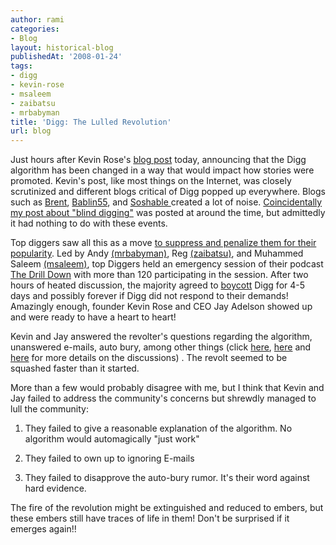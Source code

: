 ```yaml
---
author: rami
categories:
- Blog
layout: historical-blog
publishedAt: '2008-01-24'
tags:
- digg
- kevin-rose
- msaleem
- zaibatsu
- mrbabyman
title: 'Digg: The Lulled Revolution'
url: blog
---
```


Just hours after Kevin Rose's [blog post](http://blog.digg.com/?p=106 "blog post") today, announcing that the Digg algorithm has been changed in a way that would impact how stories were promoted. Kevin's post, like most things on the Internet, was closely scrutinized and different blogs critical of Digg popped up everywhere. Blogs such as [Brent](http://www.brentcsutoras.com/2008/01/23/200-diggs-1-voice-diggers-had-enough/ "Brent"), [Bablin55](http://babblin5.com/2008/01/23/two-diggs-one-cup/ "Bablin55"), and [Soshable ](http://soshable.com/digg-algorithm-change/ "Soshable,")created a lot of noise. [Coincidentally my post about "blind digging"](/2008/01/24/digg-cartels-is-there-such-a-thing) was posted at around the time, but admittedly it had nothing to do with these events.

Top diggers saw all this as a move [to suppress and penalize them for their popularity](http://muhammadsaleem.com/2008/01/24/from-revolt-to-resolution-in-12-hours-or-less/ "to suppress and penalize them for their popularity"). Led by Andy [(mrbabyman)](http://digg.com/users/mrbabyman), Reg [(zaibatsu)](http://digg.com/users/zaibatsu), and Muhammed Saleem [(msaleem)](http://digg.com/users/msaleem), top Diggers held an emergency session of their podcast [The Drill Down](http://soshable.com/digg-algorithm-change/ "The Drill Down") with more than 120 participating in the session. After two hours of heated discussion, the majority agreed to [boycott](http://revoltnation.blogspot.com/2008/01/digg-is-game-lets-play-for-real-this.html "boycott") Digg for 4-5 days and possibly forever if Digg did not respond to their demands! Amazingly enough, founder Kevin Rose and CEO Jay Adelson showed up and were ready to have a heart to heart!

Kevin and Jay answered the revolter's questions regarding the algorithm, unanswered e-mails, auto bury, among other things (click [here](http://www.techipedia.com/2008/kevin-rose-and-jay-adelson-on-digg/ "here"), [here](http://soshable.com/rose-adelson-digg/ "here") and [here](http://www.brentcsutoras.com/2008/01/24/diggers-shout-loud-enough-jay-and-rose-respond/ "here") for more details on the discussions) . The revolt seemed to be squashed faster than it started.

More than a few would probably disagree with me, but I think that Kevin and Jay failed to address the community's concerns but shrewdly managed to lull the community:

1. They failed to give a reasonable explanation of the algorithm. No algorithm would automagically "just work"

2. They failed to own up to ignoring E-mails

3. They failed to disapprove the auto-bury rumor. It's their word against hard evidence.

The fire of the revolution might be extinguished and reduced to embers, but these embers still have traces of life in them! Don't be surprised if it emerges again!!
